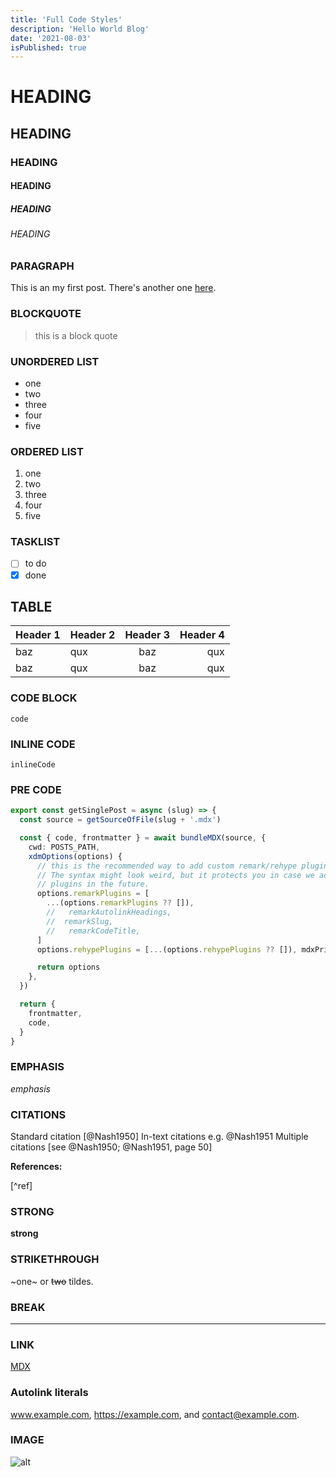 ```yaml
---
title: 'Full Code Styles'
description: 'Hello World Blog'
date: '2021-08-03'
isPublished: true
---
```


# HEADING

## HEADING

### HEADING

#### HEADING

##### HEADING

###### HEADING

### PARAGRAPH

This is an my first post. There's another one [here](/posts/post-with-cool-component).

### BLOCKQUOTE

> this is a block quote

### UNORDERED LIST

- one
- two
- three
- four
- five

### ORDERED LIST

1. one
2. two
3. three
4. four
5. five

### TASKLIST

- [ ] to do
- [x] done

## TABLE

| Header 1 | Header 2 | Header 3 | Header 4 |
| -------- | :------- | :------: | -------: |
| baz      | qux      |   baz    |      qux |
| baz      | qux      |   baz    |      qux |

### CODE BLOCK

```
code
```

### INLINE CODE

`inlineCode`

### PRE CODE

```js:/src/hello.ts {4-7,9} showLineNumbers
export const getSinglePost = async (slug) => {
  const source = getSourceOfFile(slug + '.mdx')

  const { code, frontmatter } = await bundleMDX(source, {
    cwd: POSTS_PATH,
    xdmOptions(options) {
      // this is the recommended way to add custom remark/rehype plugins:
      // The syntax might look weird, but it protects you in case we add/remove
      // plugins in the future.
      options.remarkPlugins = [
        ...(options.remarkPlugins ?? []),
        //   remarkAutolinkHeadings,
        //  remarkSlug,
        //   remarkCodeTitle,
      ]
      options.rehypePlugins = [...(options.rehypePlugins ?? []), mdxPrism]

      return options
    },
  })

  return {
    frontmatter,
    code,
  }
}
```

### EMPHASIS

_emphasis_

### CITATIONS

Standard citation [@Nash1950]
In-text citations e.g. @Nash1951
Multiple citations [see @Nash1950; @Nash1951, page 50]

**References:**

[^ref]

### STRONG

**strong**

### STRIKETHROUGH

~one~ or ~~two~~ tildes.

### BREAK

---

### LINK

[MDX](https://mdxjs.com)

### Autolink literals

www.example.com, https://example.com, and contact@example.com.

### IMAGE

![alt](https://mdx-logo.now.sh)
